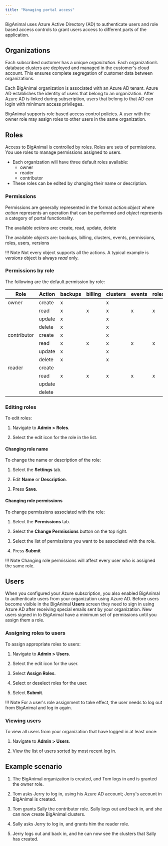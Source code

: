 ```yaml
---
title: "Managing portal access"
---
```


BigAnimal uses Azure Active Directory (AD) to authenticate users and role based access controls to grant users access to different parts of the application.

## Organizations

Each subscribed customer has a unique *organization*. Each organization’s database clusters are deployed and managed in the customer's cloud account. This ensures complete segregation of customer data between organizations.

Each BigAnimal organization is associated with an Azure AD tenant. Azure AD establishes the identity of users that belong to an organization. After Azure AD is linked during subscription, users that belong to that AD can login with minimum access privileges.

BigAnimal supports role based access control policies. A user with the owner role may assign roles to other users in the same organization.

## Roles
Access to BigAnimal is controlled by roles. Roles are sets of permissions. You use roles to manage permissions assigned to users.

* Each organization will have three default roles available:
  * owner
  * reader
  * contributor
* These roles can be edited by changing their name or description.

### Permissions

Permissions are generally represented in the format *action*:*object* where *action* represents an operation that can be performed and *object* represents a category of portal functionality.

The available *actions* are: create, read, update, delete

The available *objects* are: backups, billing, clusters, events, permissions, roles, users,  versions

!!! Note
    Not every object supports all the actions. A typical example is *versions* object is always *read* only.

### Permissions by role

The following are the default permission by role:

| Role        | Action |backups | billing | clusters  | events | roles | permissions |  users | versions |
|-------------|--------|--------|---------|-----------|--------|-------|-------------|--------|----------|
| owner       | create |   x    |         |     x     |        |       |             |        |          |
|             | read   |   x    |    x    |     x     |   x    |    x  |       x     |    x   |    x     |
|             | update |   x    |         |     x     |        |       |             |    x   |          |
|             | delete |   x    |         |     x     |        |       |             |        |          |
| contributor | create |   x    |         |     x     |        |       |             |        |          |
|             | read   |   x    |    x    |     x     |   x    |    x  |       x     |    x   |    x     |
|             | update |   x    |         |     x     |        |       |             |        |          |
|             | delete |   x    |         |     x     |        |       |             |        |          |
| reader      | create |        |         |           |        |       |             |        |          |
|             | read   |   x    |    x    |     x     |   x    |    x  |       x     |    x   |    x     |
|             | update |        |         |           |        |       |             |        |          |
|             | delete |        |         |           |        |       |             |        |          |


### Editing roles

To edit roles:
1. Navigate to **Admin > Roles**.

3. Select the edit icon for the role in the list.

#### Changing role name

To change the name or description of the role:
1. Select the **Settings** tab.

2. Edit **Name** or **Description**.
3. Press **Save**.

#### Changing role permissions

To change permissions associated with the role:
1. Select the **Permissions** tab.

2. Select the **Change Permissions** button on the top right.
3. Select the list of permissions you want to be associated with the role.
4. Press **Submit**

!!! Note
    Changing role permissions will affect every user who is assigned the same role.

## Users

When you configured your Azure subscription, you also enabled BigAnimal to authenticate users from your organization using Azure AD. Before users become visible in the BigAnimal **Users** screen they need to sign in using Azure AD after receiving special emails sent by your organization. New users signed in to BigAnimal have a minimum set of permissions until you assign them a role.

### Assigning roles to users
To assign appropriate roles to users:
1. Navigate to **Admin > Users**.

2. Select the edit icon for the user.
3. Select **Assign Roles**.
4. Select or deselect roles for the user.
5. Select **Submit**.

!!! Note
    For a user's role assignment to take effect, the user needs to log out from BigAnimal and log in again.

### Viewing users

To view all users from your organization that have logged in at least once:

1. Navigate to **Admin > Users**.

2. View the list of users sorted by most recent log in.

## Example scenario

1. The BigAnimal organization is created, and Tom logs in and is granted the owner role.

2. Tom asks Jerry to log in, using his Azure AD account; Jerry's account in BigAnimal is created.
3. Tom grants Sally the contributor role. Sally logs out and back in, and she can now create BigAnimal clusters.
4. Sally asks Jerry to log in, and grants him the reader role.
5. Jerry logs out and back in, and he can now see the clusters that Sally has created.

